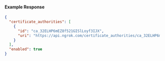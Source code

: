 
#### Example Response

```json
{
  "certificate_authorities": [
    {
      "id": "ca_32ELHP6mEZ8f521GISlLoyf3IJX",
      "uri": "https://api.ngrok.com/certificate_authorities/ca_32ELHP6mEZ8f521GISlLoyf3IJX"
    }
  ],
  "enabled": true
}
```
